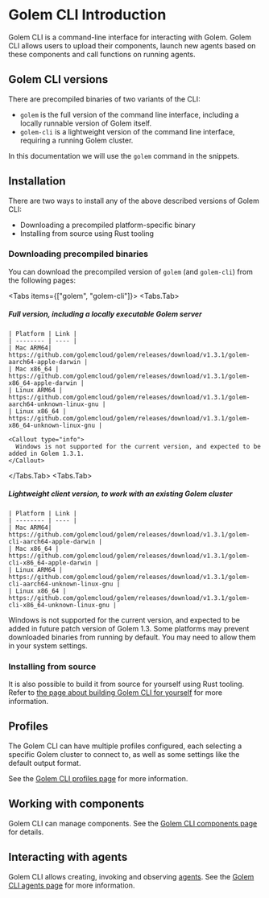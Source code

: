 
# Golem CLI Introduction

Golem CLI is a command-line interface for interacting with Golem. Golem CLI allows users to upload their components, launch new agents based on these components and call functions on running agents.

## Golem CLI versions
There are precompiled binaries of two variants of the CLI:

- `golem` is the full version of the command line interface, including a locally runnable version of Golem itself.
- `golem-cli` is a lightweight version of the command line interface, requiring a running Golem cluster.

In this documentation we will use the `golem` command in the snippets.

## Installation

There are two ways to install any of the above described versions of Golem CLI:

- Downloading a precompiled platform-specific binary
- Installing from source using Rust tooling

### Downloading precompiled binaries

You can download the precompiled version of `golem` (and `golem-cli`) from the following pages:

<Tabs items={["golem", "golem-cli"]}>
  <Tabs.Tab>
  ##### Full version, including a locally executable Golem server
    | Platform | Link |
    | -------- | ---- |
    | Mac ARM64| https://github.com/golemcloud/golem/releases/download/v1.3.1/golem-aarch64-apple-darwin |
    | Mac x86_64 | https://github.com/golemcloud/golem/releases/download/v1.3.1/golem-x86_64-apple-darwin |
    | Linux ARM64 | https://github.com/golemcloud/golem/releases/download/v1.3.1/golem-aarch64-unknown-linux-gnu |
    | Linux x86_64 | https://github.com/golemcloud/golem/releases/download/v1.3.1/golem-x86_64-unknown-linux-gnu |

    <Callout type="info">
      Windows is not supported for the current version, and expected to be added in Golem 1.3.1.
    </Callout>
  </Tabs.Tab>
  <Tabs.Tab>
  ##### Lightweight client version, to work with an existing Golem cluster
    | Platform | Link |
    | -------- | ---- |
    | Mac ARM64| https://github.com/golemcloud/golem/releases/download/v1.3.1/golem-cli-aarch64-apple-darwin |
    | Mac x86_64 | https://github.com/golemcloud/golem/releases/download/v1.3.1/golem-cli-x86_64-apple-darwin |
    | Linux ARM64 | https://github.com/golemcloud/golem/releases/download/v1.3.1/golem-cli-aarch64-unknown-linux-gnu |
    | Linux x86_64 | https://github.com/golemcloud/golem/releases/download/v1.3.1/golem-cli-x86_64-unknown-linux-gnu |

  <Callout type="info">
    Windows is not supported for the current version, and expected to be added in future patch version of Golem 1.3.
  </Callout>
  </Tabs.Tab>
</Tabs>

<Callout type="info">
  Some platforms may prevent downloaded binaries from running by default. You may need to
  allow them in your system settings.
</Callout>

### Installing from source

It is also possible to build it from source for yourself using Rust tooling. Refer to [the page about building Golem CLI for yourself](/cli/install-from-source) for more information.

## Profiles

The Golem CLI can have multiple profiles configured, each selecting a specific Golem cluster to connect to, as well as some settings like the default output format.

See the [Golem CLI profiles page](/cli/profiles) for more information.

## Working with components

Golem CLI can manage components. See the [Golem CLI components page](/cli/components) for details.

## Interacting with agents

Golem CLI allows creating, invoking and observing [agents](/concepts/agents). See the [Golem CLI agents page](/cli/agents) for more information.
